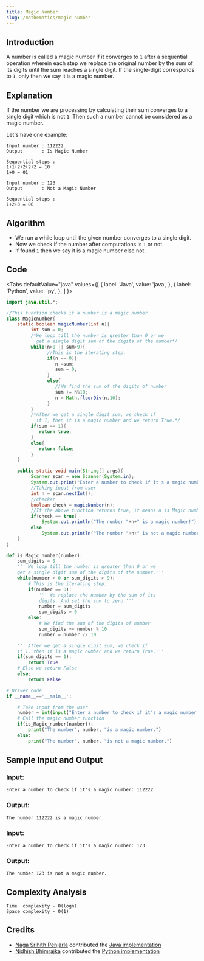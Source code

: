 ```yaml
---
title: Magic Number
slug: /mathematics/magic-number
---
```


## Introduction

A number is called a magic number if it converges to `1` after a sequential operation wherein each step we replace the original number by the sum of its digits until the sum reaches a single digit. If the single-digit corresponds to  `1`, only then we say it is a magic number.

## Explanation

If the number we are processing by calculating their sum converges to a single digit which is not `1`. Then such a number cannot be considered as a magic number.

Let's have one example: 
```
Input number : 112222
Output       : Is Magic Number

Sequential steps :
1+1+2+2+2+2 = 10
1+0 = 01

Input number : 123
Output       : Not a Magic Number
 
Sequential steps :
1+2+3 = 06
```

## Algorithm

- We run a while loop until the given number converges to a single digit.
- Now we check if the number after computations is  `1` or not.
- If found `1` then we say it is a magic number else not.

## Code


<Tabs
  defaultValue="java"
  values={[
    { label: 'Java', value: 'java', },
    { label: 'Python', value: 'py', },
  ]
}>
<TabItem value="java">

```java
import java.util.*;

//This function checks if a number is a magic number
class Magicnumber{
    static boolean magicNumber(int n){
         int sum = 0;
         /*We loop till the number is greater than 0 or we
           get a single digit sum of the digits of the number*/
         while(n>0 || sum>9){
               //This is the iterating step.
               if(n == 0){
                  n =sum;
                  sum = 0;
               }
               else{
                  //We find the sum of the digits of number
                  sum += n%10;
                  n = Math.floorDiv(n,10);
               }
         }
         /*After we get a single digit sum, we check if
           it 1, then it is a magic number and we return True.*/
         if(sum == 1){
            return true;
         }
         else{
            return false;
         }
    }

    public static void main(String[] args){
         Scanner scan = new Scanner(System.in);
         System.out.print("Enter a number to check if it's a magic number: ");
         //Taking input from user
         int n = scan.nextInt();
         //checker
         boolean check = magicNumber(n);
         //If the above function returns true, it means n is Magic number
         if(check == true)
             System.out.println("The number "+n+" is a magic number!");
         else
             System.out.println("The number "+n+" is not a magic number!");
    }
}
```

</TabItem>
<TabItem value="py">

```py
def is_Magic_number(number):
    sum_digits = 0
    ''' We loop till the number is greater than 0 or we
    get a single digit sum of the digits of the number.'''
    while(number > 0 or sum_digits > 9):
        # This is the iterating step.
        if(number == 0):
            ''' We replace the number by the sum of its
            digits. And set the sum to zero.'''
            number = sum_digits
            sum_digits = 0
        else:
            # We find the sum of the digits of number
            sum_digits += number % 10
            number = number // 10

    ''' After we get a single digit sum, we check if
    it 1, then it is a magic number and we return True.'''
    if(sum_digits == 1):
        return True
    # Else we return False
    else:
        return False

# Driver code
if __name__=='__main__':

    # Take input from the user
    number = int(input("Enter a number to check if it's a magic number: "))
    # Call the magic number function
    if(is_Magic_number(number)):
        print("The number", number, "is a magic number.")
    else:
        print("The number", number, "is not a magic number.")
```

</TabItem>
</Tabs>

## Sample Input and Output

### Input:

```
Enter a number to check if it's a magic number: 112222
```

### Output:

```
The number 112222 is a magic number.
```

### Input:
 
```
Enter a number to check if it's a magic number: 123
```
 
### Output:
 
```
The number 123 is not a magic number.
```

## Complexity Analysis

```
Time  complexity - O(logn)
Space complexity - O(1)
```

## Credits

- [Naga Srihith Penjarla](https://github.com/nagasrihith608) contributed the [Java implementation](https://github.com/TesseractCoding/NeoAlgo/blob/master/Java/math/Magicnumber.java)
- [Nidhish Bhimrajka](https://github.com/nidh-ish) contributed the [Python implementation](https://github.com/TesseractCoding/NeoAlgo/blob/master/Python/math/Magic_Number.py)
